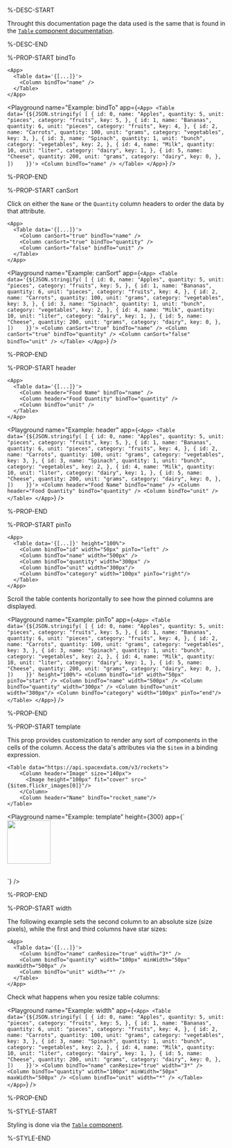 %-DESC-START

Throught this documentation page the data used is the same that is found in the [`Table` component documentation](./Table.mdx#properties).

%-DESC-END

%-PROP-START bindTo

```xmlui copy {3}
<App>
  <Table data='{[...]}'>
    <Column bindTo="name" />
  </Table>
</App>
```

<Playground
  name="Example: bindTo"
  app={`
    <App>
      <Table data='{${JSON.stringify(
  [
    {
      id: 0,
      name: "Apples",
      quantity: 5,
      unit: "pieces",
      category: "fruits",
      key: 5,
    },
    {
      id: 1,
      name: "Bananas",
      quantity: 6,
      unit: "pieces",
      category: "fruits",
      key: 4,
    },
    {
      id: 2,
      name: "Carrots",
      quantity: 100,
      unit: "grams",
      category: "vegetables",
      key: 3,
    },
    {
      id: 3,
      name: "Spinach",
      quantity: 1,
      unit: "bunch",
      category: "vegetables",
      key: 2,
    },
    {
      id: 4,
      name: "Milk",
      quantity: 10,
      unit: "liter",
      category: "dairy",
      key: 1,
    },
    {
      id: 5,
      name: "Cheese",
      quantity: 200,
      unit: "grams",
      category: "dairy",
      key: 0,
    },
  ])   
      }}'>
        <Column bindTo="name" />
      </Table>
    </App>
  `}
/>

%-PROP-END

%-PROP-START canSort

Click on either the `Name` or the `Quantity` column headers to order the data by that attribute.

```xmlui copy /canSort/
<App>
  <Table data='{[...]}'>
    <Column canSort="true" bindTo="name" />
    <Column canSort="true" bindTo="quantity" />
    <Column canSort="false" bindTo="unit" />
  </Table>
</App>
```

<Playground
  name="Example: canSort"
  app={`
    <App>
      <Table data='{${JSON.stringify(
  [
    {
      id: 0,
      name: "Apples",
      quantity: 5,
      unit: "pieces",
      category: "fruits",
      key: 5,
    },
    {
      id: 1,
      name: "Bananas",
      quantity: 6,
      unit: "pieces",
      category: "fruits",
      key: 4,
    },
    {
      id: 2,
      name: "Carrots",
      quantity: 100,
      unit: "grams",
      category: "vegetables",
      key: 3,
    },
    {
      id: 3,
      name: "Spinach",
      quantity: 1,
      unit: "bunch",
      category: "vegetables",
      key: 2,
    },
    {
      id: 4,
      name: "Milk",
      quantity: 10,
      unit: "liter",
      category: "dairy",
      key: 1,
    },
    {
      id: 5,
      name: "Cheese",
      quantity: 200,
      unit: "grams",
      category: "dairy",
      key: 0,
    },
  ])   
      }}'>
        <Column canSort="true" bindTo="name" />
        <Column canSort="true" bindTo="quantity" />
        <Column canSort="false" bindTo="unit" />
      </Table>
    </App>
  `}
/>

%-PROP-END

%-PROP-START header

```xmlui copy {3-4}
<App>
  <Table data='{[...]}'>
    <Column header="Food Name" bindTo="name" />
    <Column header="Food Quantity" bindTo="quantity" />
    <Column bindTo="unit" />
  </Table>
</App>
```

<Playground
  name="Example: header"
  app={`
    <App>
      <Table data='{${JSON.stringify(
  [
    {
      id: 0,
      name: "Apples",
      quantity: 5,
      unit: "pieces",
      category: "fruits",
      key: 5,
    },
    {
      id: 1,
      name: "Bananas",
      quantity: 6,
      unit: "pieces",
      category: "fruits",
      key: 4,
    },
    {
      id: 2,
      name: "Carrots",
      quantity: 100,
      unit: "grams",
      category: "vegetables",
      key: 3,
    },
    {
      id: 3,
      name: "Spinach",
      quantity: 1,
      unit: "bunch",
      category: "vegetables",
      key: 2,
    },
    {
      id: 4,
      name: "Milk",
      quantity: 10,
      unit: "liter",
      category: "dairy",
      key: 1,
    },
    {
      id: 5,
      name: "Cheese",
      quantity: 200,
      unit: "grams",
      category: "dairy",
      key: 0,
    },
  ])   
      }}'>
        <Column header="Food Name" bindTo="name" />
        <Column header="Food Quantity" bindTo="quantity" />
        <Column bindTo="unit" />
      </Table>
    </App>
  `}
/>

%-PROP-END

%-PROP-START pinTo

```xmlui copy /pinTo="left"/ /pinTo="right"/
<App>
  <Table data='{[...]}' height="100%">
    <Column bindTo="id" width="50px" pinTo="left" />
    <Column bindTo="name" width="500px" />
    <Column bindTo="quantity" width="300px" />
    <Column bindTo="unit" width="300px"/>
    <Column bindTo="category" width="100px" pinTo="right"/>
  </Table>
</App>
```
Scroll the table contents horizontally to see how the pinned columns are displayed.

<Playground
  name="Example: pinTo"
  app={`
    <App>
      <Table data='{${JSON.stringify(
  [
    {
      id: 0,
      name: "Apples",
      quantity: 5,
      unit: "pieces",
      category: "fruits",
      key: 5,
    },
    {
      id: 1,
      name: "Bananas",
      quantity: 6,
      unit: "pieces",
      category: "fruits",
      key: 4,
    },
    {
      id: 2,
      name: "Carrots",
      quantity: 100,
      unit: "grams",
      category: "vegetables",
      key: 3,
    },
    {
      id: 3,
      name: "Spinach",
      quantity: 1,
      unit: "bunch",
      category: "vegetables",
      key: 2,
    },
    {
      id: 4,
      name: "Milk",
      quantity: 10,
      unit: "liter",
      category: "dairy",
      key: 1,
    },
    {
      id: 5,
      name: "Cheese",
      quantity: 200,
      unit: "grams",
      category: "dairy",
      key: 0,
    },
  ])   
      }}'
      height="100%">
        <Column bindTo="id" width="50px" pinTo="start" />
        <Column bindTo="name" width="500px" />
        <Column bindTo="quantity" width="300px" />
        <Column bindTo="unit" width="300px"/>
        <Column bindTo="category" width="100px" pinTo="end"/>
      </Table>
    </App>
  `}
/>

%-PROP-END

%-PROP-START template

This prop provides customization to render any sort of components in the cells of the column.
Access the data's attributes via the `$item` in a binding expression.

```xmlui copy {3-5}
<Table data="https://api.spacexdata.com/v3/rockets">
    <Column header="Image" size="140px">
      <Image height="100px" fit="cover" src="{$item.flickr_images[0]}"/>
    </Column>
    <Column header="Name" bindTo="rocket_name"/>
</Table>
```

<Playground
  name="Example: template"
  height={300}
  app={`<Table data="https://api.spacexdata.com/v3/rockets">
    <Column header="Image" size="140px">
      <Image height="100px" fit="cover" src="{$item.flickr_images[0]}"/>
    </Column>
    <Column header="Name" bindTo="rocket_name"/>
</Table>`}
/>

%-PROP-END

%-PROP-START width

The following example sets the second column to an absolute size (size pixels), while the first and third columns have star sizes:

```xmlui copy {4}
<App>
  <Table data='{[...]}'>
    <Column bindTo="name" canResize="true" width="3*" />
    <Column bindTo="quantity" width="100px" minWidth="50px" maxWidth="500px" />
    <Column bindTo="unit" width="*" />
  </Table>
</App>
```

Check what happens when you resize table columns:

<Playground
  name="Example: width"
  app={`
    <App>
      <Table data='{${JSON.stringify(
  [
    {
      id: 0,
      name: "Apples",
      quantity: 5,
      unit: "pieces",
      category: "fruits",
      key: 5,
    },
    {
      id: 1,
      name: "Bananas",
      quantity: 6,
      unit: "pieces",
      category: "fruits",
      key: 4,
    },
    {
      id: 2,
      name: "Carrots",
      quantity: 100,
      unit: "grams",
      category: "vegetables",
      key: 3,
    },
    {
      id: 3,
      name: "Spinach",
      quantity: 1,
      unit: "bunch",
      category: "vegetables",
      key: 2,
    },
    {
      id: 4,
      name: "Milk",
      quantity: 10,
      unit: "liter",
      category: "dairy",
      key: 1,
    },
    {
      id: 5,
      name: "Cheese",
      quantity: 200,
      unit: "grams",
      category: "dairy",
      key: 0,
    },
  ])   
      }}'>
        <Column bindTo="name" canResize="true" width="3*" />
        <Column bindTo="quantity" width="100px" minWidth="50px" maxWidth="500px" />
        <Column bindTo="unit" width="*" />
      </Table>
    </App>
  `}
/>

%-PROP-END

%-STYLE-START

Styling is done via the [`Table` component](./Table.mdx).

%-STYLE-END
